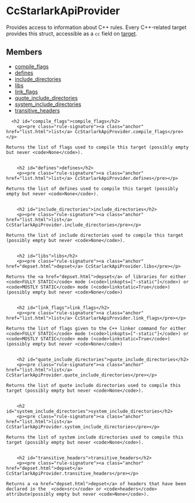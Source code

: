 <html devsite>
<head>
  <meta name="project_path" value="/_project.yaml">
  <meta name="book_path" value="/versions/6.2.0/_book.yaml">
</head>
<body>

<h1 class="page-title" id="modules.CcStarlarkApiProvider">CcStarlarkApiProvider</h1>

<!-- {% raw %} -->

Provides access to information about C++ rules.  Every C++-related target provides this struct, accessible as a <code>cc</code> field on <a href="Target.html">target</a>.

<h2>Members</h2>
<ul>
    <li>
    <a href="#compile_flags">compile_flags</a>
  </li>
      <li>
    <a href="#defines">defines</a>
  </li>
      <li>
    <a href="#include_directories">include_directories</a>
  </li>
      <li>
    <a href="#libs">libs</a>
  </li>
      <li>
    <a href="#link_flags">link_flags</a>
  </li>
      <li>
    <a href="#quote_include_directories">quote_include_directories</a>
  </li>
      <li>
    <a href="#system_include_directories">system_include_directories</a>
  </li>
      <li>
    <a href="#transitive_headers">transitive_headers</a>
  </li>
  </ul>

      <h2 id="compile_flags">compile_flags</h2>
        <p><pre class="rule-signature"><a class="anchor" href="list.html">list</a> CcStarlarkApiProvider.compile_flags</pre></p>

    Returns the list of flags used to compile this target (possibly empty but never <code>None</code>).


        <h2 id="defines">defines</h2>
        <p><pre class="rule-signature"><a class="anchor" href="list.html">list</a> CcStarlarkApiProvider.defines</pre></p>

    Returns the list of defines used to compile this target (possibly empty but never <code>None</code>).


        <h2 id="include_directories">include_directories</h2>
        <p><pre class="rule-signature"><a class="anchor" href="list.html">list</a> CcStarlarkApiProvider.include_directories</pre></p>

    Returns the list of include directories used to compile this target (possibly empty but never <code>None</code>).


        <h2 id="libs">libs</h2>
        <p><pre class="rule-signature"><a class="anchor" href="depset.html">depset</a> CcStarlarkApiProvider.libs</pre></p>

    Returns the <a href="depset.html">depset</a> of libraries for either <code>FULLY STATIC</code> mode (<code>linkopts=["-static"]</code>) or <code>MOSTLY STATIC</code> mode (<code>linkstatic=True</code>) (possibly empty but never <code>None</code>)


        <h2 id="link_flags">link_flags</h2>
        <p><pre class="rule-signature"><a class="anchor" href="list.html">list</a> CcStarlarkApiProvider.link_flags</pre></p>

    Returns the list of flags given to the C++ linker command for either <code>FULLY STATIC</code> mode (<code>linkopts=["-static"]</code>) or <code>MOSTLY STATIC</code> mode (<code>linkstatic=True</code>) (possibly empty but never <code>None</code>)


        <h2 id="quote_include_directories">quote_include_directories</h2>
        <p><pre class="rule-signature"><a class="anchor" href="list.html">list</a> CcStarlarkApiProvider.quote_include_directories</pre></p>

    Returns the list of quote include directories used to compile this target (possibly empty but never <code>None</code>).


        <h2 id="system_include_directories">system_include_directories</h2>
        <p><pre class="rule-signature"><a class="anchor" href="list.html">list</a> CcStarlarkApiProvider.system_include_directories</pre></p>

    Returns the list of system include directories used to compile this target (possibly empty but never <code>None</code>).


        <h2 id="transitive_headers">transitive_headers</h2>
        <p><pre class="rule-signature"><a class="anchor" href="depset.html">depset</a> CcStarlarkApiProvider.transitive_headers</pre></p>

    Returns a <a href="depset.html">depset</a> of headers that have been declared in the  <code>src</code> or <code>headers</code> attribute(possibly empty but never <code>None</code>).



</body>
</html>

<!-- {% endraw %} -->
